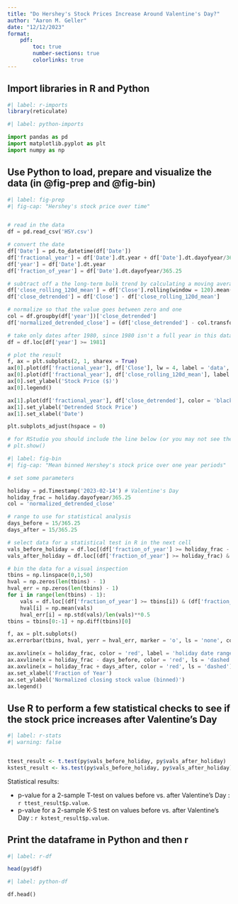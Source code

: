 ```yaml
---
title: "Do Hershey's Stock Prices Increase Around Valentine's Day?"
author: "Aaron M. Geller"
date: "12/12/2023"
format:
    pdf:
        toc: true
        number-sections: true
        colorlinks: true
---
```


## Import libraries in R and Python

```r
#| label: r-imports
library(reticulate)

```

```python
#| label: python-imports

import pandas as pd
import matplotlib.pyplot as plt
import numpy as np

```


## Use Python to load, prepare and visualize the data (in @fig-prep and @fig-bin)

```python
#| label: fig-prep
#| fig-cap: "Hershey's stock price over time"


# read in the data
df = pd.read_csv('HSY.csv') 

# convert the date
df['Date'] = pd.to_datetime(df['Date'])
df['fractional_year'] = df['Date'].dt.year + df['Date'].dt.dayofyear/365.25
df['year'] = df['Date'].dt.year
df['fraction_of_year'] = df['Date'].dt.dayofyear/365.25

# subtract off a the long-term bulk trend by calculating a moving average
df['close_rolling_120d_mean'] = df['Close'].rolling(window = 120).mean()
df['close_detrended'] = df['Close'] - df['close_rolling_120d_mean']

# normalize so that the value goes between zero and one
col = df.groupby(df['year'])['close_detrended']
df['normalized_detrended_close'] = (df['close_detrended'] - col.transform('min'))/(col.transform('max') - col.transform('min'))

# take only dates after 1980, since 1980 isn't a full year in this dataset
df = df.loc[df['year'] >= 1981]

# plot the result
f, ax = plt.subplots(2, 1, sharex = True)
ax[0].plot(df['fractional_year'], df['Close'], lw = 4, label = 'data', color = 'black')
ax[0].plot(df['fractional_year'], df['close_rolling_120d_mean'], label = 'rolling average', color = 'red')
ax[0].set_ylabel('Stock Price ($)')
ax[0].legend()

ax[1].plot(df['fractional_year'], df['close_detrended'], color = 'black')
ax[1].set_ylabel('Detrended Stock Price')
ax[1].set_xlabel('Date')

plt.subplots_adjust(hspace = 0)

# for RStudio you should include the line below (or you may not see the plot)
# plt.show()

```

```python
#| label: fig-bin
#| fig-cap: "Mean binned Hershey's stock price over one year periods"

# set some parameters

holiday = pd.Timestamp('2023-02-14') # Valentine's Day
holiday_frac = holiday.dayofyear/365.25
col = 'normalized_detrended_close'

# range to use for statistical analysis
days_before = 15/365.25
days_after = 15/365.25  

# select data for a statistical test in R in the next cell
vals_before_holiday = df.loc[(df['fraction_of_year'] >= holiday_frac - days_before) & (df['fraction_of_year'] < holiday_frac)][col]
vals_after_holiday = df.loc[(df['fraction_of_year'] >= holiday_frac) & (df['fraction_of_year'] < holiday_frac + days_after)][col]

# bin the data for a visual inspection
tbins = np.linspace(0,1,50)
hval = np.zeros(len(tbins) - 1)
hval_err = np.zeros(len(tbins) - 1)
for i in range(len(tbins) - 1):
    vals = df.loc[(df['fraction_of_year'] >= tbins[i]) & (df['fraction_of_year'] < tbins[i+1])][col]
    hval[i] = np.mean(vals)
    hval_err[i] = np.std(vals)/len(vals)**0.5
tbins = tbins[0:-1] + np.diff(tbins)[0]

f, ax = plt.subplots()
ax.errorbar(tbins, hval, yerr = hval_err, marker = 'o', ls = 'none', color = 'black', capsize = 3, label = 'binned data')

ax.axvline(x = holiday_frac, color = 'red', label = 'holiday date range')
ax.axvline(x = holiday_frac - days_before, color = 'red', ls = 'dashed')
ax.axvline(x = holiday_frac + days_after, color = 'red', ls = 'dashed')
ax.set_xlabel('Fraction of Year')
ax.set_ylabel('Normalized closing stock value (binned)')
ax.legend()

```

## Use R to perform a few statistical checks to see if the stock price increases after Valentine's Day


```r
#| label: r-stats
#| warning: false


ttest_result <- t.test(py$vals_before_holiday, py$vals_after_holiday)
kstest_result <- ks.test(py$vals_before_holiday, py$vals_after_holiday)

```

Statistical results:

* p-value for a 2-sample T-test on values before vs. after Valentine's Day : `r ttest_result$p.value`.
* p-value for a 2-sample K-S test  on values before vs. after Valentine's Day : `r kstest_result$p.value`.


## Print the dataframe in Python and then r
```r
#| label: r-df

head(py$df)
```


```python
#| label: python-df

df.head()

```